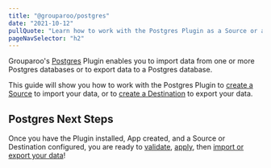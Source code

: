 ```yaml
---
title: "@grouparoo/postgres"
date: "2021-10-12"
pullQuote: "Learn how to work with the Postgres Plugin as a Source or a Destination."
pageNavSelector: "h2"
---
```


<PluginDocsLinks plugin="Postgres" />

Grouparoo's [Postgres](https://www.postgresql.org/) Plugin enables you to import data from one or more Postgres databases or to export data to a Postgres database.

This guide will show you how to work with the Postgres Plugin to [create a Source](#create-postgres-source) to import your data, or to [create a Destination](#create-postgres-destination) to export your data.

<PluginDocsInstallation plugin="Postgres" />

<PluginDocsCreateApp plugin="Postgres" />

<ValidateAndApplyConfig headingLevel="h3" />

<PluginDocsColumnarSource plugin="Postgres" />

<PluginDocsColumnarDestination plugin="Postgres" />

## Postgres Next Steps

Once you have the Plugin installed, App created, and a Source or Destination configured, you are ready to [validate](/docs/cli/config#validate), [apply](/docs/cli/config#apply), then [import or export your data](/docs/cli/run#run)!
